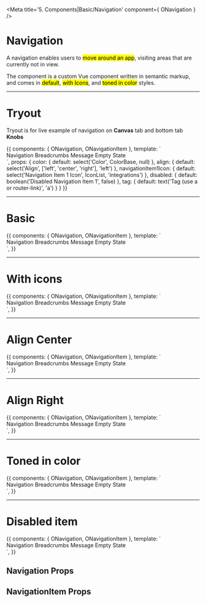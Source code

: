 <!-- Storybook Addon imports -->

<!-- Component import -->

<!-- Additional Helpers -->

<!-- Need to add decorator to Story, for router-link to be recognized -->


<Meta title='5. Components|Basic/Navigation' component={ ONavigation } />

# Navigation

A navigation enables users to <mark>move around an app</mark>, visiting areas that are currently not in view.

The component is a custom Vue component written in semantic markup, and comes in <mark>default</mark>, <mark>with Icons</mark>, and <mark>toned in color</mark> styles.


<hr/>


# Tryout

Tryout is for live example of navigation on **Canvas** tab and bottom tab **Knobs**

<Story name='Tryout' decorators={[BasicRouterDecorator]}>
  {{
    components: { ONavigation, ONavigationItem },
    template: `<div>
        <o-navigation :color="color" :align="align">
          <o-navigation-item to="/" :icon="navigationItem1Icon" :disabled="disabled" :tag="tag">Navigation</o-navigation-item>
          <o-navigation-item to="/breadcrumbs" :tag="tag">Breadcrumbs</o-navigation-item>
          <o-navigation-item to="/message" :tag="tag">Message</o-navigation-item>
          <o-navigation-item to="/empty-state" :tag="tag">Empty State</o-navigation-item>
        </o-navigation>
        <router-view/>
      </div>`,
    props: {
      color: {
        default: select('Color', ColorBase, null)
      },
      align: {
        default: select('Align', ['left', 'center', 'right'], 'left')
      },
      navigationItem1Icon: {
        default: select('Navigation Item 1 Icon', IconList, 'integrations')
      },
      disabled: {
        default: boolean('Disabled Navigation Item 1', false)
      },
      tag: {
        default: text('Tag (use a or router-link)', 'a')
      }
    }
  }}
</Story>

<hr/>


# Basic

<Preview>
  <Story name='Basic' decorators={[BasicRouterDecorator]}>{{
    components: { ONavigation, ONavigationItem },
    template: `<div>
        <o-navigation>
          <o-navigation-item to="/">Navigation</o-navigation-item>
          <o-navigation-item to="/breadcrumbs">Breadcrumbs</o-navigation-item>
          <o-navigation-item to="/message">Message</o-navigation-item>
          <o-navigation-item to="/empty-state">Empty State</o-navigation-item>
        </o-navigation>
        <router-view/>
      </div>`,
  }}</Story>
</Preview>

<hr/>


# With icons

<Preview>
  <Story name='With icons' decorators={[BasicRouterDecorator]}>{{
    components: { ONavigation, ONavigationItem },
    template: `<div>
        <o-navigation>
          <o-navigation-item to="/" icon="integrations">Navigation</o-navigation-item>
          <o-navigation-item to="/breadcrumbs" icon="theme">Breadcrumbs</o-navigation-item>
          <o-navigation-item to="/message" icon="rules">Message</o-navigation-item>
          <o-navigation-item to="/empty-state" icon="code">Empty State</o-navigation-item>
        </o-navigation>
        <router-view/>
      </div>`,
  }}</Story>
</Preview>

<hr/>


# Align Center

<Preview>
  <Story name='Align Center' decorators={[BasicRouterDecorator]}>{{
    components: { ONavigation, ONavigationItem },
    template: `<div>
        <o-navigation align="center">
          <o-navigation-item to="/">Navigation</o-navigation-item>
          <o-navigation-item to="/breadcrumbs">Breadcrumbs</o-navigation-item>
          <o-navigation-item to="/message">Message</o-navigation-item>
          <o-navigation-item to="/empty-state">Empty State</o-navigation-item>
        </o-navigation>
        <router-view/>
      </div>`,
  }}</Story>
</Preview>

<hr/>


# Align Right

<Preview>
  <Story name='Align Right' decorators={[BasicRouterDecorator]}>{{
    components: { ONavigation, ONavigationItem },
    template: `<div>
        <o-navigation align="right">
          <o-navigation-item to="/">Navigation</o-navigation-item>
          <o-navigation-item to="/breadcrumbs">Breadcrumbs</o-navigation-item>
          <o-navigation-item to="/message">Message</o-navigation-item>
          <o-navigation-item to="/empty-state">Empty State</o-navigation-item>
        </o-navigation>
        <router-view/>
      </div>`,
  }}</Story>
</Preview>

<hr/>


# Toned in color

<Preview>
  <Story name='Toned in color' decorators={[BasicRouterDecorator]}>{{
    components: { ONavigation, ONavigationItem },
    template: `<div>
        <o-navigation color="secondary">
          <o-navigation-item to="/">Navigation</o-navigation-item>
          <o-navigation-item to="/breadcrumbs">Breadcrumbs</o-navigation-item>
          <o-navigation-item to="/message">Message</o-navigation-item>
          <o-navigation-item to="/empty-state">Empty State</o-navigation-item>
        </o-navigation>
        <router-view/>
      </div>`,
  }}</Story>
</Preview>

<hr/>


# Disabled item

<Preview>
  <Story name='Disabled item' decorators={[BasicRouterDecorator]}>{{
    components: { ONavigation, ONavigationItem },
    template: `<div>
        <o-navigation>
          <o-navigation-item to="/">Navigation</o-navigation-item>
          <o-navigation-item to="/breadcrumbs">Breadcrumbs</o-navigation-item>
          <o-navigation-item to="/message">Message</o-navigation-item>
          <o-navigation-item to="/empty-state" :disabled="true">Empty State</o-navigation-item>
        </o-navigation>
        <router-view/>
      </div>`,
  }}</Story>
</Preview>


## Navigation Props

<Props of={ONavigation} />



## NavigationItem Props

<Props of={ONavigationItem} />